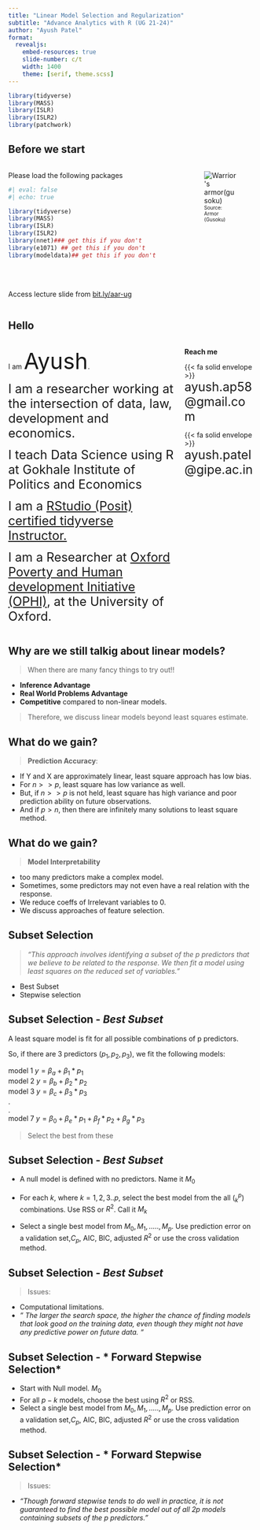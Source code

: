 ```yaml
---
title: "Linear Model Selection and Regularization"
subtitle: "Advance Analytics with R (UG 21-24)"
author: "Ayush Patel"
format: 
  revealjs:
    embed-resources: true
    slide-number: c/t
    width: 1400
    theme: [serif, theme.scss]
---
```

```r

library(tidyverse)
library(MASS)
library(ISLR)
library(ISLR2)
library(patchwork)

```


## Before we start

::: columns
::: {.column width="70%"}

Please load the following packages

```r
#| eval: false
#| echo: true

library(tidyverse)
library(MASS)
library(ISLR)
library(ISLR2)
library(nnet)### get this if you don't
library(e1071) ## get this if you don't
library(modeldata)## get this if you don't

```

<br> <br>

Access lecture slide from [bit.ly/aar-ug](http://bit.ly/aar-ug)
:::

::: {.column width="30%"}
```{=html}
<figure>
<img src="https://images.metmuseum.org/CRDImages/aa/original/DT5334.jpg" alt="Warrior's armor(gusoku)" >
<figcaption style="font-size:10px;">Source: <a herf = "https://www.metmuseum.org/art/collection/search/24975?searchField=All&amp;sortBy=Relevance&amp;high=on&amp;ao=on&amp;showOnly=openAccess&amp;ft=start&amp;offset=0&amp;rpp=40&amp;pos=7">Armor (Gusoku)</a></figcaption>
</figure>
```
:::
:::

## Hello

::: columns
::: {.column width="70%"}
I am [Ayush]{.fragment fragment-index="1" style="font-size:45px"}.

[I am a researcher working at the intersection of data, law, development and economics.]{.fragment fragment-index="2" style="font-size:25px"}

[I teach Data Science using R at Gokhale Institute of Politics and Economics]{.fragment fragment-index="3" style="font-size:25px"}

[I am a [RStudio (Posit) certified tidyverse Instructor.](https://education.rstudio.com/trainers/people/patel+ayush/)]{.fragment fragment-index="4" style="font-size:25px"}

[I am a Researcher at [Oxford Poverty and Human development Initiative (OPHI)](https://ophi.org.uk/), at the University of Oxford.]{.fragment fragment-index="5" style="font-size:25px"}
:::

::: {.column width="30%"}
**Reach me**

{{< fa solid envelope >}} [ayush.ap58\@gmail.com]{style="font-size:25px"}

{{< fa solid envelope >}} [ayush.patel\@gipe.ac.in]{style="font-size:25px"}
:::
:::

## Why are we still talkig about linear models?

> When there are many fancy things to try out!!

  + **Inference Advantage**
  + **Real World Problems Advantage**
  + **Competitive** compared to non-linear models. 
  
> Therefore, we discuss linear models beyond least squares estimate.

## What do we gain?

>**Prediction Accuracy**:

  + If Y and X are approximately linear, least square approach has low bias.
  + For $n>>p$, least square has low variance as well.
  + But, if $n>>p$ is not held, least square has high variance and poor prediction ability on future observations.
  + And if $p>n$, then there are infinitely many solutions to least square method.
  
## What do we gain?

> **Model Interpretability**

  + too many predictors make a complex model.
  + Sometimes, some predictors may not even have a real relation with the response.
  + We reduce coeffs of Irrelevant variables to 0.
  + We discuss approaches of feature selection.
  
## Subset Selection{.center}

> *"This approach involves identifying a subset of the p predictors that we believe to be related to the response. We then fit a model using least squares on the reduced set of variables."*

  + Best Subset
  + Stepwise selection
  
## Subset Selection - *Best Subset*

A least square model is fit for all possible combinations of p predictors.

So, if there are 3 predictors ($p_1,p_2,p_3$), we fit the following models:

model 1 $y = \beta_a + \beta_1*p_1$ <br>
model 2 $y = \beta_b + \beta_2*p_2$ <br>
model 3 $y = \beta_c + \beta_3*p_3$ <br>
.<br>
.<br>
model 7 $y = \beta_0 + \beta_e*p_1 + \beta_f*p_2 + \beta_g*p_3$

> Select the best from these

## Subset Selection - *Best Subset*

  + A null model is defined with no predictors. Name it $M_0$
  
  + For each $k$, where $k=1,2,3..p$, select the best model from the all $(_k^p)$ combinations. Use RSS or $R^2$. Call it $M_k$
  
  + Select a single best model from $M_0, M_1,.....,M_p$. Use prediction error on a validation set,$C_p$, AIC, BIC, adjusted $R^2$ or use the cross validation method. 
  
## Subset Selection - *Best Subset*{.center}

> Issues:

  + Computational limitations.
  + *" The larger the search space, the higher the chance of finding models that look good on the training data, even though  they might not have any predictive power on future data. "*
  
## Subset Selection - * Forward Stepwise Selection*

  + Start with Null model. $M_0$
  + For all $p-k$ models, choose the best using $R^2$ or RSS.       
  + Select a single best model from $M_0, M_1,.....,M_p$. Use prediction error on a validation set,$C_p$, AIC, BIC, adjusted $R^2$ or use the cross validation method.
  
  
## Subset Selection - * Forward Stepwise Selection*

> Issues:

  + *"Though forward stepwise tends to do well in practice, it is not guaranteed to find the best possible model out of all 2p models containing subsets of the p predictors."*

